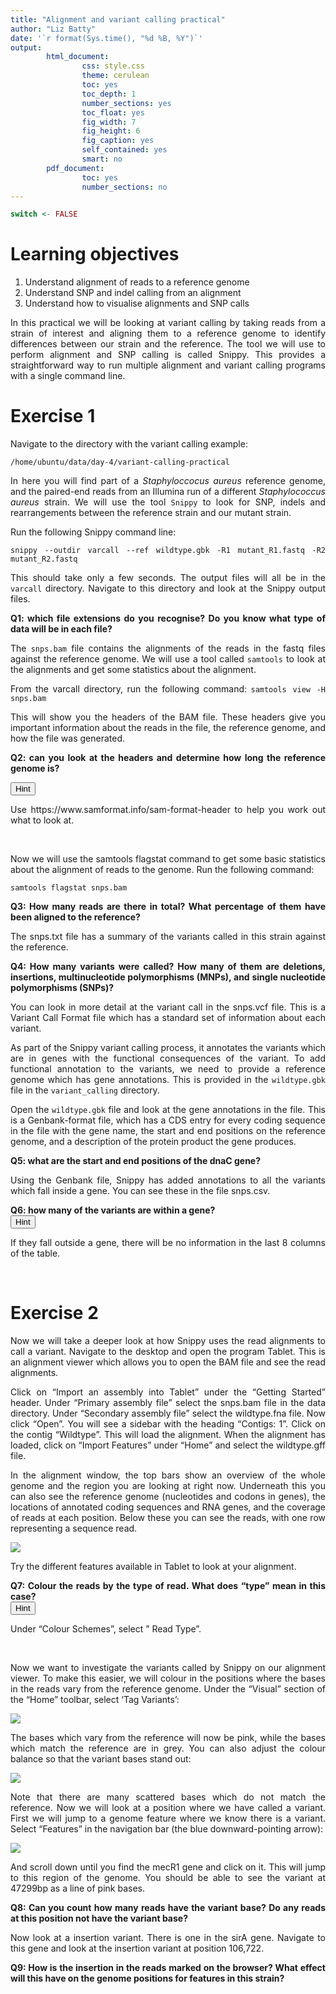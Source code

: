 ```yaml
---
title: "Alignment and variant calling practical"
author: "Liz Batty"
date: '`r format(Sys.time(), "%d %B, %Y")`'
output:
        html_document:
                css: style.css
                theme: cerulean
                toc: yes
                toc_depth: 1
                number_sections: yes
                toc_float: yes
                fig_width: 7
                fig_height: 6
                fig_caption: yes
                self_contained: yes
                smart: no
        pdf_document:
                toc: yes
                number_sections: no
---
```


<style>
body {
text-align: justify}
</style>

```r
switch <- FALSE
```

# Learning objectives {-}
1. Understand alignment of reads to a reference genome
2. Understand SNP and indel calling from an alignment
3. Understand how to visualise alignments and SNP calls


In this practical we will be looking at variant calling by taking reads from a strain of interest and aligning them to a reference genome to identify differences between our strain and the reference. The tool we will use to perform alignment and SNP calling is called Snippy. This provides a straightforward way to run multiple alignment and variant calling programs with a single command line.

# Exercise 1 {-}

Navigate to the directory with the variant calling example:

`/home/ubuntu/data/day-4/variant-calling-practical`

In here you will find part of a *Staphyloccocus aureus* reference genome, and the paired-end reads from an Illumina run of a different *Staphylococcus aureus* strain. We will use the tool `Snippy` to look for SNP, indels and rearrangements between the reference strain and our mutant strain.

Run the following Snippy command line:

```snippy --outdir varcall --ref wildtype.gbk -R1 mutant_R1.fastq -R2 mutant_R2.fastq```

This should take only a few seconds. The output files will all be in the `varcall` directory. Navigate to this directory and look at the Snippy output files.

**Q1: which file extensions do you recognise? Do you know what type of data will be in each file?**

The `snps.bam` file contains the alignments of the reads in the fastq files against the reference genome. We will use a tool called `samtools` to look at the alignments and get some statistics about the alignment.

From the varcall directory, run the following command:
`samtools view -H snps.bam`

This will show you the headers of the BAM file. These headers give you important information about the reads in the file, the reference genome, and how the file was generated.

**Q2: can you look at the headers and determine how long the reference genome is?**

<div class="toggle"><button>Hint</button>
Use https://www.samformat.info/sam-format-header to help you work out what to look at.
</div><br> 

Now we will use the samtools flagstat command to get some basic statistics about the alignment of reads to the genome. Run the following command:

```samtools flagstat snps.bam```

**Q3: How many reads are there in total? What percentage of them have been aligned to the reference?**

The snps.txt file has a summary of the variants called in this strain against the reference. 

**Q4: How many variants were called? How many of them are deletions, insertions, multinucleotide polymorphisms (MNPs), and single nucleotide polymorphisms (SNPs)?**

You can look in more detail at the variant call in the snps.vcf file. This is a Variant Call Format file which has a standard set of information about each variant. 

As part of the Snippy variant calling process, it annotates the variants which are in genes with the functional consequences of the variant. To add functional annotation to the variants, we need to provide a reference genome which has gene annotations. This is provided in the `wildtype.gbk` file in the `variant_calling` directory.

Open the `wildtype.gbk` file and look at the gene annotations in the file. This is a Genbank-format file, which has a CDS entry for every coding sequence in the file with the gene name, the start and end positions on the reference genome, and a description of the protein product the gene produces.

**Q5: what are the start and end positions of the dnaC gene?**

Using the Genbank file, Snippy has added annotations to all the variants which fall inside a gene. You can see these in the file snps.csv. 

**Q6: how many of the variants are within a gene?**
<div class="toggle"><button>Hint</button>
If they fall outside a gene, there will be no information in the last 8 columns of the table.
</div><br> 

# Exercise 2 {-}

Now we will take a deeper look at how Snippy uses the read alignments to call a variant. Navigate to the desktop and open the program Tablet. This is an alignment viewer which allows you to open the BAM file and see the read alignments.

Click on "Import an assembly into Tablet" under the "Getting Started" header. Under "Primary assembly file" select the snps.bam file in the data directory. Under "Secondary assembly file" select the wildtype.fna file. Now click "Open". You will see a sidebar with the heading "Contigs: 1". Click on the contig "Wildtype". This will load the alignment. When the alignment has loaded, click on "Import Features" under "Home" and select the wildtype.gff file.

In the alignment window, the top bars show an overview of the whole genome and the region you are looking at right now. Underneath this you can also see the reference genome (nucleotides and codons in genes), the locations of annotated coding sequences and RNA genes, and the coverage of reads at each position. Below these you can see the reads, with one row representing a sequence read.

![](images/tablet.jpg)

Try the different features available in Tablet to look at your alignment.

**Q7: Colour the reads by the type of read. What does "type" mean in this case?**
<div class="toggle"><button>Hint</button>
Under "Colour Schemes", select " Read Type".
</div><br> 

Now we want to investigate the variants called by Snippy on our alignment viewer. To make this easier, we will colour in the positions where the bases in the reads vary from the reference genome. Under the "Visual" section of the "Home" toolbar, select 'Tag Variants':

![](images/tag_vars.png)

The bases which vary from the reference will now be pink, while the bases which match the reference are in grey. You can also adjust the colour balance so that the variant bases stand out:

![](images/variant_zoom.png)

Note that there are many scattered bases which do not match the reference. Now we will look at a position where we have called a variant. First we will jump to a genome feature where we know there is a variant. Select "Features" in the navigation bar (the blue downward-pointing arrow):

![](images/features_arrow.png)

And scroll down until you find the mecR1 gene and click on it. This will jump to this region of the genome. You should be able to see the variant at 47299bp as a line of pink bases.

**Q8: Can you count how many reads have the variant base? Do any reads at this position not have the variant base?**

Now look at a insertion variant. There is one in the sirA gene. Navigate to this gene and look at the insertion variant at position 106,722.

**Q9: How is the insertion in the reads marked on the browser? What effect will this have on the genome positions for features in this strain?**

<script>
  $(".toggle").click(function() {
    $(this).toggleClass("open");
  });
</script>



